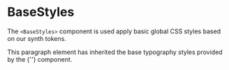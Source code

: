 

<Meta title="synth-ui|BaseStyles" component={BaseStyles} />

# BaseStyles

The `<BaseStyles>` component is used apply basic global CSS styles based on our synth tokens.

<Preview>
  <Story name="intro">
    <Fragment>
      <BaseStyles />
      <p>
        This paragraph element has inherited the base typography styles provided
        by the {'<BaseStyles/>'} component.
      </p>
    </Fragment>
  </Story>
</Preview>

